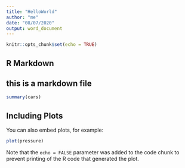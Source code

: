 ```yaml
---
title: "HelloWorld"
author: "me"
date: "08/07/2020"
output: word_document
---
```


```r
knitr::opts_chunk$set(echo = TRUE)
```

## R Markdown
## this is a markdown file


```r
summary(cars)
```

## Including Plots

You can also embed plots, for example:

```r
plot(pressure)
```

Note that the `echo = FALSE` parameter was added to the code chunk to prevent printing of the R code that generated the plot.
